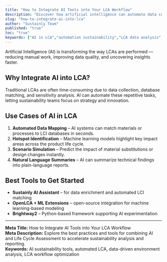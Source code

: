 ```yaml
---
title: "How to Integrate AI Tools into Your LCA Workflow"
description: "Discover how artificial intelligence can automate data collection, hotspot analysis, and reporting in your Life Cycle Assessment workflow."
slug: "how-to-integrate-ai-into-lca"
author: "Sustainly Team"
published: "true"
toc: "true"
keywords: ["AI in LCA","automation sustainability","LCA data analysis","life cycle assessment software","machine learning environment"]
---
```


Artificial Intelligence (AI) is transforming the way LCAs are performed — reducing manual work, improving data quality, and uncovering insights faster.

## Why Integrate AI into LCA?

Traditional LCAs are often time-consuming due to data collection, database matching, and sensitivity analysis. AI can automate these repetitive tasks, letting sustainability teams focus on strategy and innovation.

## Use Cases of AI in LCA

1. **Automated Data Mapping** – AI systems can match materials or processes to LCI databases in seconds.
2. **Hotspot Identification** – Machine learning models highlight key impact areas across the product life cycle.
3. **Scenario Simulation** – Predict the impact of material substitutions or design changes instantly.
4. **Natural Language Summaries** – AI can summarize technical findings into plain-language reports.

## Best Tools to Get Started

- **Sustainly AI Assistant** – for data enrichment and automated LCI matching
- **OpenLCA + ML Extensions** – open-source integration for machine learning-based modeling
- **Brightway2** – Python-based framework supporting AI experimentation

---

**Meta Title:** How to Integrate AI Tools into Your LCA Workflow\
**Meta Description:** Explore the best practices and tools for combining AI and Life Cycle Assessment to accelerate sustainability analysis and reporting.\
**Keywords:** AI sustainability tools, automated LCA, data-driven environment analysis, LCA workflow optimization